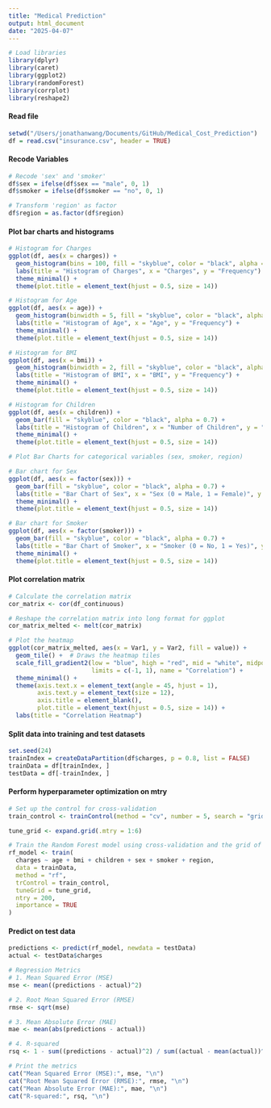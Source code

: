 ```yaml
---
title: "Medical Prediction"
output: html_document
date: "2025-04-07"
---
```


```r
# Load libraries
library(dplyr)
library(caret)
library(ggplot2)
library(randomForest)
library(corrplot)
library(reshape2)
```

#### Read file

```r
setwd("/Users/jonathanwang/Documents/GitHub/Medical_Cost_Prediction")
df = read.csv("insurance.csv", header = TRUE)
```

#### Recode Variables
```r
# Recode 'sex' and 'smoker'
df$sex = ifelse(df$sex == "male", 0, 1)
df$smoker = ifelse(df$smoker == "no", 0, 1)

# Transform 'region' as factor
df$region = as.factor(df$region)
```

#### Plot bar charts and histograms
```r
# Histogram for Charges
ggplot(df, aes(x = charges)) +
  geom_histogram(bins = 100, fill = "skyblue", color = "black", alpha = 0.7) +
  labs(title = "Histogram of Charges", x = "Charges", y = "Frequency") +
  theme_minimal() +
  theme(plot.title = element_text(hjust = 0.5, size = 14))

# Histogram for Age
ggplot(df, aes(x = age)) +
  geom_histogram(binwidth = 5, fill = "skyblue", color = "black", alpha = 0.7) +
  labs(title = "Histogram of Age", x = "Age", y = "Frequency") +
  theme_minimal() +
  theme(plot.title = element_text(hjust = 0.5, size = 14))

# Histogram for BMI
ggplot(df, aes(x = bmi)) +
  geom_histogram(binwidth = 2, fill = "skyblue", color = "black", alpha = 0.7) +
  labs(title = "Histogram of BMI", x = "BMI", y = "Frequency") +
  theme_minimal() +
  theme(plot.title = element_text(hjust = 0.5, size = 14))

# Histogram for Children
ggplot(df, aes(x = children)) +
  geom_bar(fill = "skyblue", color = "black", alpha = 0.7) +
  labs(title = "Histogram of Children", x = "Number of Children", y = "Frequency") +
  theme_minimal() +
  theme(plot.title = element_text(hjust = 0.5, size = 14))

# Plot Bar Charts for categorical variables (sex, smoker, region)

# Bar chart for Sex
ggplot(df, aes(x = factor(sex))) +
  geom_bar(fill = "skyblue", color = "black", alpha = 0.7) +
  labs(title = "Bar Chart of Sex", x = "Sex (0 = Male, 1 = Female)", y = "Frequency") +
  theme_minimal() +
  theme(plot.title = element_text(hjust = 0.5, size = 14))

# Bar chart for Smoker
ggplot(df, aes(x = factor(smoker))) +
  geom_bar(fill = "skyblue", color = "black", alpha = 0.7) +
  labs(title = "Bar Chart of Smoker", x = "Smoker (0 = No, 1 = Yes)", y = "Frequency") +
  theme_minimal() +
  theme(plot.title = element_text(hjust = 0.5, size = 14))
```
#### Plot correlation matrix
```r
# Calculate the correlation matrix
cor_matrix <- cor(df_continuous)

# Reshape the correlation matrix into long format for ggplot
cor_matrix_melted <- melt(cor_matrix)

# Plot the heatmap
ggplot(cor_matrix_melted, aes(x = Var1, y = Var2, fill = value)) +
  geom_tile() +  # Draws the heatmap tiles
  scale_fill_gradient2(low = "blue", high = "red", mid = "white", midpoint = 0, 
                       limits = c(-1, 1), name = "Correlation") +
  theme_minimal() +
  theme(axis.text.x = element_text(angle = 45, hjust = 1), 
        axis.text.y = element_text(size = 12), 
        axis.title = element_blank(),
        plot.title = element_text(hjust = 0.5, size = 14)) +  
  labs(title = "Correlation Heatmap")
```


#### Split data into training and test datasets
```r
set.seed(24)
trainIndex = createDataPartition(df$charges, p = 0.8, list = FALSE)
trainData = df[trainIndex, ]
testData = df[-trainIndex, ]
```

#### Perform hyperparameter optimization on mtry
```r
# Set up the control for cross-validation
train_control <- trainControl(method = "cv", number = 5, search = "grid")

tune_grid <- expand.grid(.mtry = 1:6)

# Train the Random Forest model using cross-validation and the grid of hyperparameters
rf_model <- train(
  charges ~ age + bmi + children + sex + smoker + region, 
  data = trainData, 
  method = "rf", 
  trControl = train_control, 
  tuneGrid = tune_grid,
  ntry = 200,
  importance = TRUE
)
```

#### Predict on test data
```r
predictions <- predict(rf_model, newdata = testData)
actual <- testData$charges

# Regression Metrics
# 1. Mean Squared Error (MSE)
mse <- mean((predictions - actual)^2)

# 2. Root Mean Squared Error (RMSE)
rmse <- sqrt(mse)

# 3. Mean Absolute Error (MAE)
mae <- mean(abs(predictions - actual))

# 4. R-squared
rsq <- 1 - sum((predictions - actual)^2) / sum((actual - mean(actual))^2)

# Print the metrics
cat("Mean Squared Error (MSE):", mse, "\n")
cat("Root Mean Squared Error (RMSE):", rmse, "\n")
cat("Mean Absolute Error (MAE):", mae, "\n")
cat("R-squared:", rsq, "\n")
```
